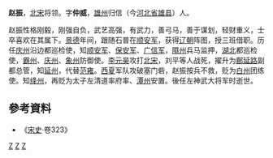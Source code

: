 '''赵振'''，[[北宋|北宋]]将领。字'''仲威'''，[[雄州_(后周)|雄州]]归信（今[[河北省|河北省]][[雄县|雄县]]）人。

赵振性格刚毅，刚强自负，武艺高强，有武力，善弓马，善于谋划，轻财重义，士卒喜欢在其属下。[[景德|景德]]年间，跟随石普在[[顺安军|顺安军]]，获得[[辽朝|辽朝]]阵图，授三班借职。历任[[庆州_(庆阳)|庆州]]沿边都巡检使，知[[顺安军|顺安军]]、[[保安军|保安军]]、[[广信军|广信军]]，[[隰州_(隋朝)|隰州]]兵马监押，[[湖北|湖北]]都巡检使，[[霸州|霸州]]、[[庆州_(庆阳)|庆州]]、[[象州|象州]]防御使。[[李元昊|李元昊]]攻打[[北宋|北宋]]，刘平等人战死，擢升为[[鄜延路|鄜延路]]副都总管，知[[延州_(延安)|延州]]，代替[[范雍|范雍]]。[[西夏|西夏]]军队攻破塞门砦，赵振按兵不救，贬为[[白州|白州]]团练使。知[[绛州|绛州]]，再贬为太子左清道率府率、[[潭州_(隋朝)|潭州]]安置。後任左神武大将军时逝世。
== 參考資料 ==
* 《[[宋史|宋史]]·卷323》
[[Category:北宋武官|Z]]
[[Category:雄县人|Z]]
[[Category:赵姓|Z]]